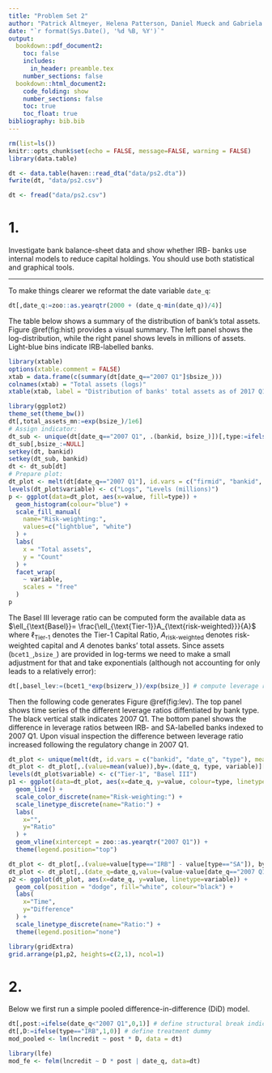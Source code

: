 ```yaml
---
title: "Problem Set 2"
author: "Patrick Altmeyer, Helena Patterson, Daniel Mueck and Gabriela Lavagna"
date: "`r format(Sys.Date(), '%d %B, %Y')`"
output: 
  bookdown::pdf_document2:
    toc: false
    includes:
      in_header: preamble.tex
    number_sections: false
  bookdown::html_document2:
    code_folding: show
    number_sections: false
    toc: true
    toc_float: true
bibliography: bib.bib
---
```


```r
rm(list=ls())
knitr::opts_chunk$set(echo = FALSE, message=FALSE, warning = FALSE)
library(data.table)
```

```r
dt <- data.table(haven::read_dta("data/ps2.dta"))
fwrite(dt, "data/ps2.csv")
```

```r
dt <- fread("data/ps2.csv")
```


# 1.

Investigate bank balance-sheet data and show whether IRB- banks use internal models to reduce capital holdings. You should use both statistical and graphical tools.

<hr>

To make things clearer we reformat the date variable `date_q`:

```r
dt[,date_q:=zoo::as.yearqtr(2000 + (date_q-min(date_q))/4)]
```

The table below shows a summary of the distribution of bank's total assets. Figure \@ref(fig:hist) provides a visual summary. The left panel shows the log-distribution, while the right panel shows levels in millions of assets. Light-blue bins indicate IRB-labelled banks.

```r
library(xtable)
options(xtable.comment = FALSE)
xtab = data.frame(c(summary(dt[date_q=="2007 Q1"]$bsize_)))
colnames(xtab) = "Total assets (logs)"
xtable(xtab, label = "Distribution of banks' total assets as of 2017 Q1.")
```

```r
library(ggplot2)
theme_set(theme_bw())
dt[,total_assets_mn:=exp(bsize_)/1e6]
# Assign indicator:
dt_sub <- unique(dt[date_q=="2007 Q1", .(bankid, bsize_)])[,type:=ifelse(bsize_>quantile(bsize_, 0.75),"IRB", "SA")]
dt_sub[,bsize_:=NULL]
setkey(dt, bankid)
setkey(dt_sub, bankid)
dt <- dt_sub[dt]
# Prepare plot:
dt_plot <- melt(dt[date_q=="2007 Q1"], id.vars = c("firmid", "bankid", "date_q", "type"), measure.vars = c("bsize_", "total_assets_mn"))
levels(dt_plot$variable) <- c("Logs", "Levels (millions)")
p <- ggplot(data=dt_plot, aes(x=value, fill=type)) +
  geom_histogram(colour="blue") +
  scale_fill_manual(
    name="Risk-weighting:",
    values=c("lightblue", "white")
  ) +
  labs(
    x = "Total assets",
    y = "Count"
  ) +
  facet_wrap(
    ~ variable,
    scales = "free"
  )
p
```

The Basel III leverage ratio can be computed form the available data as $\ell_{\text{Basel}}= \frac{\ell_{\text{Tier-1}}A_{\text{risk-weighted}}}{A}$ where $\ell_{\text{Tier-1}}$ denotes the Tier-1 Capital Ratio, $A_{\text{risk-weighted}}$ denotes risk-weighted capital and $A$ denotes banks' total assets. Since assets (`bcet1_`,`bsize_`) are provided in log-terms we need to make a small adjustment for that and take exponentials (although not accounting for only leads to a relatively error):

```r
dt[,basel_lev:=(bcet1_*exp(bsizerw_))/exp(bsize_)] # compute leverage ratio
```

Then the following code generates Figure \@ref(fig:lev). The top panel shows time series of the different leverage ratios diffentiated by bank type. The black vertical stalk indicates 2007 Q1. The bottom panel shows the difference in leverage ratios between IRB- and SA-labelled banks indexed to 2007 Q1. Upon visual inspection the difference between leverage ratio increased following the regulatory change in 2007 Q1.

```r
dt_plot <- unique(melt(dt, id.vars = c("bankid", "date_q", "type"), measure.vars = c("bcet1_", "basel_lev")))
dt_plot <- dt_plot[,.(value=mean(value)),by=.(date_q, type, variable)][order(date_q, type, variable)] # averages
levels(dt_plot$variable) <- c("Tier-1", "Basel III")
p1 <- ggplot(data=dt_plot, aes(x=date_q, y=value, colour=type, linetype=variable)) +
  geom_line() +
  scale_color_discrete(name="Risk-weighting:") +
  scale_linetype_discrete(name="Ratio:") +
  labs(
    x="",
    y="Ratio"
  ) +
  geom_vline(xintercept = zoo::as.yearqtr("2007 Q1")) +
  theme(legend.position="top")

dt_plot <- dt_plot[,.(value=value[type=="IRB"] - value[type=="SA"]), by=.(date_q, variable)]
dt_plot <- dt_plot[,.(date_q=date_q,value=(value-value[date_q=="2007 Q1"])/value[date_q=="2007 Q1"]*100),by=variable]
p2 <- ggplot(dt_plot, aes(x=date_q, y=value, linetype=variable)) +
  geom_col(position = "dodge", fill="white", colour="black") +
  labs(
    x="Time",
    y="Difference"
  ) +
  scale_linetype_discrete(name="Ratio:") + 
  theme(legend.position="none")

library(gridExtra)
grid.arrange(p1,p2, heights=c(2,1), ncol=1)
```

# 2.

Below we first run a simple pooled difference-in-difference (DiD) model.

```r
dt[,post:=ifelse(date_q<"2007 Q1",0,1)] # define structural break indicator
dt[,D:=ifelse(type=="IRB",1,0)] # define treatment dummy
mod_pooled <- lm(lncredit ~ post * D, data = dt)
```

```r
library(lfe)
mod_fe <- felm(lncredit ~ D * post | date_q, data=dt)
```




